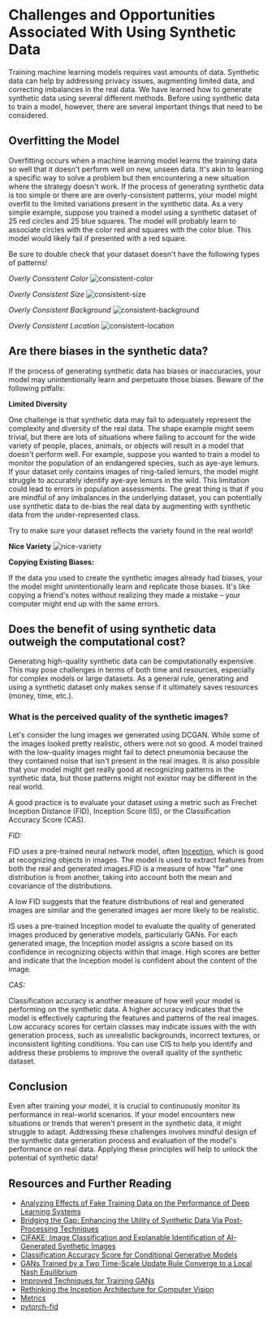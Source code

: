 # Challenges and Opportunities Associated With Using Synthetic Data

Training machine learning models requires vast amounts of data. Synthetic data can help by addressing privacy issues, augmenting limited data, and correcting imbalances in the real data. We have learned how to generate synthetic data using several different methods. Before using synthetic data to train a model, however, there are several important things that need to be considered.

## Overfitting the Model

Overfitting occurs when a machine learning model learns the training data so well that it doesn't perform well on new, unseen data.
It's akin to learning a specific way to solve a problem but then encountering a new situation where the strategy doesn't work. If the process of generating synthetic data is too simple or there are are overly-consistent patterns, your model might overfit to the limited variations present in the synthetic data. As a very simple example, suppose you trained a model using a synthetic dataset of 25 red circles and 25 blue squares. The model will probably learn to associate circles with the color red and squares with the color blue. This model would likely fail if presented with a red square.

<Tip warning="true">
  Be sure to double check that your dataset doesn't have the following types of
  patterns!
</Tip>

_Overly Consistent Color_
![consistent-color](https://huggingface.co/datasets/hf-vision/course-assets/blob/main/synthetic-data-creation-overfit/overfit-color.jpg)

_Overly Consistent Size_
![consistent-size](https://huggingface.co/datasets/hf-vision/course-assets/blob/main/synthetic-data-creation-overfit/overfit-size.jpg)

_Overly Consistent Background_
![consistent-background](https://huggingface.co/datasets/hf-vision/course-assets/blob/main/synthetic-data-creation-overfit/overfit-background.jpg)

_Overly Consistent Location_
![consistent-location](https://huggingface.co/datasets/hf-vision/course-assets/blob/main/synthetic-data-creation-overfit/overfit-location.jpg)

## Are there biases in the synthetic data?

If the process of generating synthetic data has biases or inaccuracies, your model may unintentionally learn and perpetuate those biases. Beware of the following pitfalls:

**Limited Diversity**

One challenge is that synthetic data may fail to adequately represent the complexity and diversity of the real data. The shape example might seem trivial, but there are lots of situations where failing to account for the wide variety of people, places, animals, or objects will result in a model that doesn't perform well. For example, suppose you wanted to train a model to monitor the population of an endangered species, such as aye-aye lemurs. If your dataset only contains images of ring-tailed lemurs, the model might struggle to accurately identify aye-aye lemurs in the wild. This limitation could lead to errors in population assessments. The great thing is that if you are mindful of any imbalances in the underlying dataset, you can potentially use synthetic data to de-bias the real data by augmenting with synthetic data from the under-represented class.

<Tip>
  Try to make sure your dataset reflects the variety found in the real world!
</Tip>

**Nice Variety**
![nice-variety](https://huggingface.co/datasets/hf-vision/course-assets/blob/main/synthetic-data-creation-overfit/good-variety.jpg)

**Copying Existing Biases:**

If the data you used to create the synthetic images already had biases, your the model might unintentionally learn and replicate those biases. It's like copying a friend's notes without realizing they made a mistake – your computer might end up with the same errors.

## Does the benefit of using synthetic data outweigh the computational cost?

Generating high-quality synthetic data can be computationally expensive. This may pose challenges in terms of both time and resources, especially for complex models or large datasets. As a general rule, generating and using a synthetic dataset only makes sense if it ultimately saves resources (money, time, etc.).

### What is the perceived quality of the synthetic images?

Let's consider the lung images we generated using DCGAN. While some of the images looked pretty realistic, others were not so good. A model trained with the low-quality images might fail to detect pneumonia because the they contained noise that isn't present in the real images. It is also possible that your model might get really good at recognizing patterns in the synthetic data, but those patterns might not existor may be different in the real world.

A good practice is to evaluate your dataset using a metric such as Frechet Inception Distance (FID), Inception Score (IS), or the Classification Accuracy Score (CAS).

_FID:_

FID uses a pre-trained neural network model, often [Inception](https://huggingface.co/docs/timm/models/inception-v4), which is good at recognizing objects in images. The model is used to extract features from both the real and generated images.FID is a measure of how "far" one distribution is from another, taking into account both the mean and covariance of the distributions.

A low FID suggests that the feature distributions of real and generated images are similar and the generated images aer more likely
to be realistic.

IS uses a pre-trained Inception model to evaluate the quality of generated images produced by generative models, particularly GANs.
For each generated image, the Inception model assigns a score based on its confidence in recognizing objects within that image. High scores are better and indicate that the Inception model is confident about the content of the image.

_CAS:_

Classification accuracy is another measure of how well your model is performing on the synthetic data. A higher accuracy indicates that the model is effectively capturing the features and patterns of the real images. Low accuracy scores for certain classes may indicate issues with the with generation process, such as unrealistic backgrounds, incorrect textures, or inconsistent lighting conditions. You can use CIS to help you identify and address these problems to improve the overall quality of the synthetic dataset.

## Conclusion

Even after training your model, it is crucial to continuously monitor its performance in real-world scenarios. If your model encounters new situations or trends that weren't present in the synthetic data, it might struggle to adapt. Addressing these challenges involves mindful design of the synthetic data generation process and evaluation of the model's performance on real data. Applying these principles will help to unlock the potential of synthetic data!

## Resources and Further Reading

- [Analyzing Effects of Fake Training Data on the Performance of Deep Learning Systems](https://arxiv.org/pdf/2303.01268.pdf)
- [Bridging the Gap: Enhancing the Utility of Synthetic Data Via Post-Processing Techniques](https://arxiv.org/pdf/2305.10118.pdf)
- [CIFAKE: Image Classification and Explanable Identification of AI-Generated Synthetic Images](https://arxiv.org/pdf/2303.14126.pdf)
- [Classification Accuracy Score for Conditional Generative Models](https://arxiv.org/abs/1905.10887)
- [GANs Trained by a Two Time-Scale Update Rule Converge to a Local Nash Equilibrium](https://arxiv.org/abs/1706.08500)
- [Improved Techniques for Training GANs](https://arxiv.org/abs/1606.03498)
- [Rethinking the Inception Architecture for Computer Vision](https://arxiv.org/pdf/1512.00567v3.pdf)
- [Metrics](https://github.com/huggingface/community-events/tree/main/huggan/pytorch/metrics)
- [pytorch-fid](https://github.com/mseitzer/pytorch-fid)
